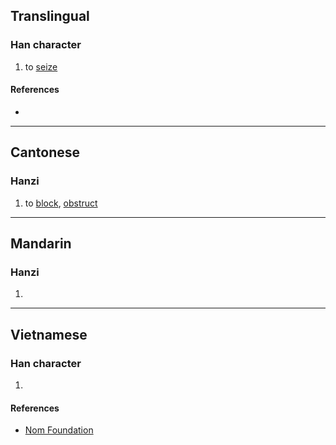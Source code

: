 {{character info/new}}
==Translingual==

===Han character===
{{Han char|rn=64|rad=手|as=09|sn=12|four=|canj=QJHR|ids=⿰扌客}}

# to [[seize]]

====References====
* {{Han ref|kx=0443.090|dkj=12367|dj=0794.090|hdz=31924.100|uh=63E2|ud=25570}}

----

==Cantonese==

===Hanzi===
{{yue-hanzi|jyut=[[kak1]]|y=kak1}}

# to [[block]], [[obstruct]]

----

==Mandarin==

===Hanzi===
{{cmn-hanzi|pin=[[ké]] ([[ke2]])|wg=k'o<sup>2</sup>}}

# {{defn|lang=cmn|sort=手09}}

----

==Vietnamese==

===Han character===
{{vi-hantu|rs=手09|khách}}

# {{defn|lang=vi|sort=手09}}

====References====
* [http://nomfoundation.org/common/nom_details.php?codepoint=63e2 Nom Foundation]
